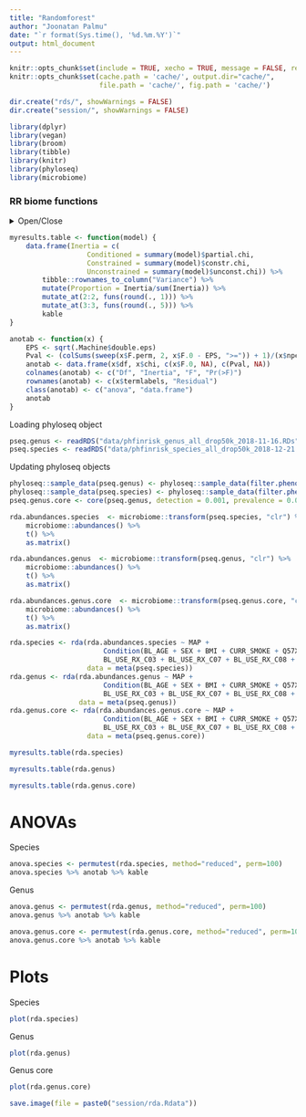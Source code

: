 ```yaml
---
title: "Randomforest"
author: "Joonatan Palmu"
date: "`r format(Sys.time(), '%d.%m.%Y')`"
output: html_document
---
```

	
```r
knitr::opts_chunk$set(include = TRUE, xecho = TRUE, message = FALSE, results='asis', cache=FALSE, warning=FALSE)
knitr::opts_chunk$set(cache.path = 'cache/', output.dir="cache/",
                      file.path = 'cache/', fig.path = 'cache/')

dir.create("rds/", showWarnings = FALSE)
dir.create("session/", showWarnings = FALSE)
```

```r
library(dplyr)
library(vegan)
library(broom)
library(tibble)
library(knitr)
library(phyloseq)
library(microbiome)
```

### RR biome functions

<details>
  <summary>Open/Close</summary>
  
```r
source("articletwo-rrbiome.R")
```

</details>


```r
myresults.table <- function(model) {
    data.frame(Inertia = c(
                   Conditioned = summary(model)$partial.chi,
                   Constrained = summary(model)$constr.chi,
                   Unconstrained = summary(model)$unconst.chi)) %>%
        tibble::rownames_to_column("Variance") %>%
        mutate(Proportion = Inertia/sum(Inertia)) %>%
        mutate_at(2:2, funs(round(., 1))) %>%
        mutate_at(3:3, funs(round(., 5))) %>%
        kable
}

anotab <- function(x) {
    EPS <- sqrt(.Machine$double.eps)
    Pval <- (colSums(sweep(x$F.perm, 2, x$F.0 - EPS, ">=")) + 1)/(x$nperm + 1)
    anotab <- data.frame(x$df, x$chi, c(x$F.0, NA), c(Pval, NA))
    colnames(anotab) <- c("Df", "Inertia", "F", "Pr(>F)")
    rownames(anotab) <- c(x$termlabels, "Residual")
    class(anotab) <- c("anova", "data.frame")
    anotab 
}
```

Loading phyloseq object

```r
pseq.genus <- readRDS("data/phfinrisk_genus_all_drop50k_2018-11-16.RDs")
pseq.species <- readRDS("data/phfinrisk_species_all_drop50k_2018-12-21.RDs")
```

Updating phyloseq objects

```r
phyloseq::sample_data(pseq.genus) <- phyloseq::sample_data(filter.phenotype.data(pseq.genus))
phyloseq::sample_data(pseq.species) <- phyloseq::sample_data(filter.phenotype.data(pseq.species))
pseq.genus.core <- core(pseq.genus, detection = 0.001, prevalence = 0.01)
```


```r
rda.abundances.species  <- microbiome::transform(pseq.species, "clr") %>%
    microbiome::abundances() %>%
    t() %>%
    as.matrix()

rda.abundances.genus  <- microbiome::transform(pseq.genus, "clr") %>%
    microbiome::abundances() %>%
    t() %>%
    as.matrix()

rda.abundances.genus.core  <- microbiome::transform(pseq.genus.core, "clr") %>%
    microbiome::abundances() %>%
    t() %>%
    as.matrix()
```

```r
rda.species <- rda(rda.abundances.species ~ MAP +
                       Condition(BL_AGE + SEX + BMI + CURR_SMOKE + Q57X + DIAB +
                       BL_USE_RX_C03 + BL_USE_RX_C07 + BL_USE_RX_C08 + BL_USE_RX_C09),
                   data = meta(pseq.species))
rda.genus <- rda(rda.abundances.genus ~ MAP +
                       Condition(BL_AGE + SEX + BMI + CURR_SMOKE + Q57X + DIAB +
                       BL_USE_RX_C03 + BL_USE_RX_C07 + BL_USE_RX_C08 + BL_USE_RX_C09),
                 data = meta(pseq.genus))
rda.genus.core <- rda(rda.abundances.genus.core ~ MAP +
                       Condition(BL_AGE + SEX + BMI + CURR_SMOKE + Q57X + DIAB +
                       BL_USE_RX_C03 + BL_USE_RX_C07 + BL_USE_RX_C08 + BL_USE_RX_C09),
                   data = meta(pseq.genus.core))

```

```r
myresults.table(rda.species)
```

```r
myresults.table(rda.genus)
```

```r
myresults.table(rda.genus.core)
```

# ANOVAs

Species

```r
anova.species <- permutest(rda.species, method="reduced", perm=100)
anova.species %>% anotab %>% kable
```

Genus

```r
anova.genus <- permutest(rda.genus, method="reduced", perm=100)
anova.genus %>% anotab %>% kable
```

```r
anova.genus.core <- permutest(rda.genus.core, method="reduced", perm=100)
anova.genus.core %>% anotab %>% kable
```

# Plots

Species

```r
plot(rda.species)
```

Genus

```r
plot(rda.genus)
```

Genus core

```r
plot(rda.genus.core)
```

```r
save.image(file = paste0("session/rda.Rdata"))
```

